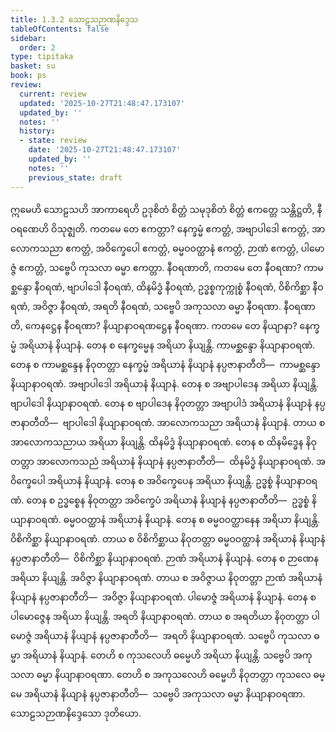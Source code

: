 ```yaml
---
title: 1.3.2 သောဠသဉာဏနိဒ္ဒေသ
tableOfContents: false
sidebar:
  order: 2
type: tipitaka
basket: su
book: ps
review:
  current: review
  updated: '2025-10-27T21:48:47.173107'
  updated_by: ''
  notes: ''
  history:
  - state: review
    date: '2025-10-27T21:48:47.173107'
    updated_by: ''
    notes: ''
    previous_state: draft
---
```



<ReviewStatus review={frontmatter.review} showDetails={true} />

<HypothesisAnnotation frontmatter={frontmatter} />

<DynamicBreadcrumb />

<Division number="153" book="ps" e="ch" v="26" p="162">

<Paragraph number="856" book="ps">
ဣမေဟိ သောဠသဟိ အာကာရေဟိ ဥဒုစိတံ စိတ္တံ သမုဒုစိတံ စိတ္တံ ဧကတ္တေ သန္တိဋ္ဌတိ, နီဝရဏေဟိ ဝိသုဇ္ဈတိ. ကတမေ တေ ဧကတ္တာ? နေက္ခမ္မံ ဧကတ္တံ, အဗျာပါဒေါ ဧကတ္တံ, အာလောကသညာ ဧကတ္တံ, အဝိက္ခေပေါ ဧကတ္တံ, ဓမ္မဝဝတ္ထာနံ ဧကတ္တံ, ဉာဏံ ဧကတ္တံ, ပါမောဇ္ဇံ ဧကတ္တံ, သဗ္ဗေပိ ကုသလာ ဓမ္မာ ဧကတ္တာ.
</Paragraph>

<Paragraph number="857" book="ps">
<Emphasis>နီဝရဏာ</Emphasis>တိ, ကတမေ တေ နီဝရဏာ? ကာမစ္ဆန္ဒော နီဝရဏံ, ဗျာပါဒေါ နီဝရဏံ, ထိနမိဒ္ဓံ နီဝရဏံ, ဥဒ္ဓစ္စကုက္ကုစ္စံ နီဝရဏံ, ဝိစိကိစ္ဆာ နီဝရဏံ, အဝိဇ္ဇာ နီဝရဏံ, အရတိ နီဝရဏံ, သဗ္ဗေပိ အကုသလာ ဓမ္မာ နီဝရဏာ.
</Paragraph>

<Paragraph number="858" book="ps">
<Emphasis>နီဝရဏာ</Emphasis>တိ, ကေနဋ္ဌေန နီဝရဏာ? နိယျာနာဝရဏဋ္ဌေန နီဝရဏာ.
</Paragraph>

<Paragraph number="859" book="ps">
ကတမေ <Emphasis>တေ နိယျာနာ</Emphasis>?
</Paragraph>

<Paragraph number="860" book="ps">
နေက္ခမ္မံ အရိယာနံ နိယျာနံ. တေန စ နေက္ခမ္မေန အရိယာ နိယျန္တိ. ကာမစ္ဆန္ဒော နိယျာနာဝရဏံ. တေန စ ကာမစ္ဆန္ဒေန နိဝုတတ္တာ နေက္ခမ္မံ အရိယာနံ နိယျာနံ နပ္ပဇာနာတီတိ—  ကာမစ္ဆန္ဒော နိယျာနာဝရဏံ.
</Paragraph>

<Paragraph number="861" book="ps">
အဗျာပါဒေါ အရိယာနံ နိယျာနံ. တေန စ အဗျာပါဒေန အရိယာ နိယျန္တိ. ဗျာပါဒေါ နိယျာနာဝရဏံ. တေန စ ဗျာပါဒေန နိဝုတတ္တာ အဗျာပါဒံ အရိယာနံ နိယျာနံ နပ္ပဇာနာတီတိ—  ဗျာပါဒေါ နိယျာနာဝရဏံ.
</Paragraph>

<Paragraph number="862" book="ps">
အာလောကသညာ အရိယာနံ နိယျာနံ. တာယ စ အာလောကသညာယ အရိယာ နိယျန္တိ. ထိနမိဒ္ဓံ နိယျာနာဝရဏံ. တေန စ ထိနမိဒ္ဓေန နိဝုတတ္တာ အာလောကသညံ အရိယာနံ နိယျာနံ နပ္ပဇာနာတီတိ—  ထိနမိဒ္ဓံ နိယျာနာဝရဏံ.
</Paragraph>

<Paragraph number="863" book="ps">
အဝိက္ခေပေါ အရိယာနံ နိယျာနံ. တေန စ အဝိက္ခေပေန အရိယာ နိယျန္တိ. ဥဒ္ဓစ္စံ နိယျာနာဝရဏံ. တေန စ ဥဒ္ဓစ္စေန နိဝုတတ္တာ အဝိက္ခေပံ အရိယာနံ နိယျာနံ နပ္ပဇာနာတီတိ—  ဥဒ္ဓစ္စံ နိယျာနာဝရဏံ.
</Paragraph>

<Paragraph number="864" book="ps">
ဓမ္မဝဝတ္ထာနံ အရိယာနံ နိယျာနံ. တေန စ ဓမ္မဝဝတ္ထာနေန အရိယာ နိယျန္တိ. ဝိစိကိစ္ဆာ နိယျာနာဝရဏံ. တာယ စ ဝိစိကိစ္ဆာယ နိဝုတတ္တာ ဓမ္မဝဝတ္ထာနံ အရိယာနံ နိယျာနံ နပ္ပဇာနာတီတိ—  ဝိစိကိစ္ဆာ နိယျာနာဝရဏံ.
</Paragraph>

<Paragraph number="865" book="ps">
ဉာဏံ အရိယာနံ နိယျာနံ. တေန စ ဉာဏေန အရိယာ နိယျန္တိ. အဝိဇ္ဇာ နိယျာနာဝရဏံ. တာယ စ အဝိဇ္ဇာယ နိဝုတတ္တာ ဉာဏံ အရိယာနံ နိယျာနံ နပ္ပဇာနာတီတိ—  အဝိဇ္ဇာ နိယျာနာဝရဏံ.
</Paragraph>

<Paragraph number="866" book="ps">
ပါမောဇ္ဇံ အရိယာနံ နိယျာနံ. တေန စ ပါမောဇ္ဇေန အရိယာ နိယျန္တိ. အရတိ နိယျာနာဝရဏံ. တာယ စ အရတိယာ နိဝုတတ္တာ ပါမောဇ္ဇံ အရိယာနံ နိယျာနံ နပ္ပဇာနာတီတိ—  အရတိ နိယျာနာဝရဏံ.
</Paragraph>

<Paragraph number="867" book="ps">
သဗ္ဗေပိ ကုသလာ ဓမ္မာ အရိယာနံ နိယျာနံ. တေဟိ စ ကုသလေဟိ ဓမ္မေဟိ အရိယာ နိယျန္တိ. သဗ္ဗေပိ အကုသလာ ဓမ္မာ နိယျာနာဝရဏာ. တေဟိ စ အကုသလေဟိ ဓမ္မေဟိ နိဝုတတ္တာ ကုသလေ ဓမ္မေ အရိယာနံ နိယျာနံ နပ္ပဇာနာတီတိ—  သဗ္ဗေပိ အကုသလာ ဓမ္မာ နိယျာနာဝရဏာ.

</Paragraph>
</Division>

<Paragraph number="868" type="center" book="ps">
သောဠသဉာဏနိဒ္ဒေသော ဒုတိယော.
</Paragraph>